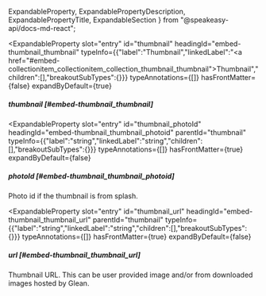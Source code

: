   ExpandableProperty,
  ExpandablePropertyDescription,
  ExpandablePropertyTitle,
  ExpandableSection
} from "@speakeasy-api/docs-md-react";

<ExpandableSection>

<ExpandableProperty
  slot="entry"
  id="thumbnail"
  headingId="embed-thumbnail_thumbnail"
  typeInfo={{"label":"Thumbnail","linkedLabel":"<a href=\"#embed-collectionitem_collectionitem_collection_thumbnail_thumbnail\">Thumbnail</a>","children":[],"breakoutSubTypes":{}}}
  typeAnnotations={[]}
  hasFrontMatter={false}
  expandByDefault={true}
>

<ExpandablePropertyTitle slot="title">

##### thumbnail [#embed-thumbnail_thumbnail]

</ExpandablePropertyTitle>

</ExpandableProperty>

<ExpandableProperty
  slot="entry"
  id="thumbnail_photoId"
  headingId="embed-thumbnail_thumbnail_photoid"
  parentId="thumbnail"
  typeInfo={{"label":"string","linkedLabel":"string","children":[],"breakoutSubTypes":{}}}
  typeAnnotations={[]}
  hasFrontMatter={true}
  expandByDefault={false}
>

<ExpandablePropertyTitle slot="title">

##### photoId [#embed-thumbnail_thumbnail_photoid]

</ExpandablePropertyTitle>

<ExpandablePropertyDescription slot="description">

Photo id if the thumbnail is from splash.

</ExpandablePropertyDescription>

</ExpandableProperty>

<ExpandableProperty
  slot="entry"
  id="thumbnail_url"
  headingId="embed-thumbnail_thumbnail_url"
  parentId="thumbnail"
  typeInfo={{"label":"string","linkedLabel":"string","children":[],"breakoutSubTypes":{}}}
  typeAnnotations={[]}
  hasFrontMatter={true}
  expandByDefault={false}
>

<ExpandablePropertyTitle slot="title">

##### url [#embed-thumbnail_thumbnail_url]

</ExpandablePropertyTitle>

<ExpandablePropertyDescription slot="description">

Thumbnail URL. This can be user provided image and/or from downloaded images hosted by Glean.

</ExpandablePropertyDescription>

</ExpandableProperty>

</ExpandableSection>